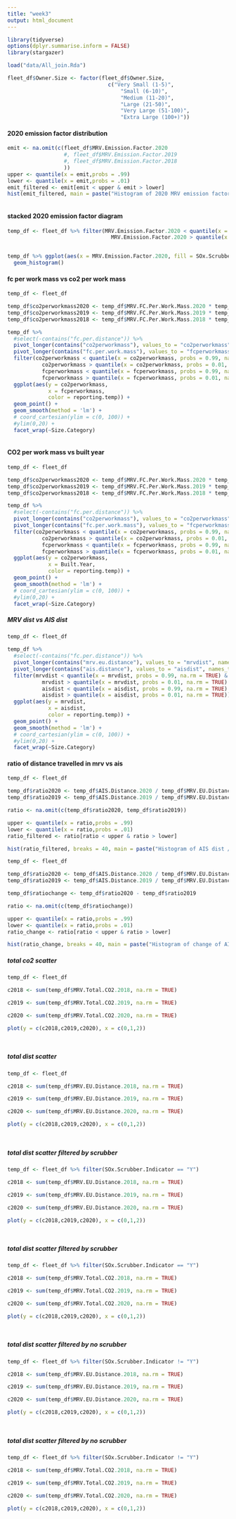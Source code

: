 ---
title: "week3"
output: html_document
---

```{r}
library(tidyverse)
options(dplyr.summarise.inform = FALSE)
library(stargazer)
```

```{r}
load("data/All_join.Rda")

fleet_df$Owner.Size <- factor(fleet_df$Owner.Size,
                                c("Very Small (1-5)",
                                    "Small (6-10)",
                                    "Medium (11-20)",
                                    "Large (21-50)",
                                    "Very Large (51-100)",
                                    "Extra Large (100+)"))

```

#### 2020 emission factor distribution
```{r}
emit <- na.omit(c(fleet_df$MRV.Emission.Factor.2020
                  #, fleet_df$MRV.Emission.Factor.2019
                  #, fleet_df$MRV.Emission.Factor.2018
                  ))
upper <- quantile(x = emit,probs = .99)
lower <- quantile(x = emit,probs = .01)
emit_filtered <- emit[emit < upper & emit > lower]
hist(emit_filtered, main = paste("Histogram of 2020 MRV emission factor"))



```



#### stacked 2020 emission factor diagram
```{r}

temp_df <- fleet_df %>% filter(MRV.Emission.Factor.2020 < quantile(x = MRV.Emission.Factor.2020,probs = .99, na.rm = TRUE) &
                                 MRV.Emission.Factor.2020 > quantile(x = MRV.Emission.Factor.2020 ,probs = .01, na.rm = TRUE))


temp_df %>% ggplot(aes(x = MRV.Emission.Factor.2020, fill = SOx.Scrubber.Indicator))+
  geom_histogram()

```





#### fc per work mass vs co2 per work mass
```{r}
temp_df <- fleet_df

temp_df$co2perworkmass2020 <- temp_df$MRV.FC.Per.Work.Mass.2020 * temp_df$MRV.Emission.Factor.2020
temp_df$co2perworkmass2019 <- temp_df$MRV.FC.Per.Work.Mass.2019 * temp_df$MRV.Emission.Factor.2019
temp_df$co2perworkmass2018 <- temp_df$MRV.FC.Per.Work.Mass.2018 * temp_df$MRV.Emission.Factor.2018

temp_df %>% 
  #select(-contains("fc.per.distance")) %>% 
  pivot_longer(contains("co2perworkmass"), values_to = "co2perworkmass", names_to = "reporting.temp") %>%
  pivot_longer(contains("fc.per.work.mass"), values_to = "fcperworkmass", names_to ="reporting.period") %>% 
  filter(co2perworkmass < quantile(x = co2perworkmass, probs = 0.99, na.rm = TRUE) &
           co2perworkmass > quantile(x = co2perworkmass, probs = 0.01, na.rm = TRUE) &
           fcperworkmass < quantile(x = fcperworkmass, probs = 0.99, na.rm = TRUE) &
           fcperworkmass > quantile(x = fcperworkmass, probs = 0.01, na.rm = TRUE)) %>% # filter outliers
  ggplot(aes(y = co2perworkmass, 
             x = fcperworkmass,
             color = reporting.temp)) +
  geom_point() +
  geom_smooth(method = 'lm') +
  # coord_cartesian(ylim = c(0, 100)) +
  #ylim(0,20) +
  facet_wrap(~Size.Category)



```


#### CO2 per work mass vs built year
```{r}
temp_df <- fleet_df

temp_df$co2perworkmass2020 <- temp_df$MRV.FC.Per.Work.Mass.2020 * temp_df$MRV.Emission.Factor.2020
temp_df$co2perworkmass2019 <- temp_df$MRV.FC.Per.Work.Mass.2019 * temp_df$MRV.Emission.Factor.2019
temp_df$co2perworkmass2018 <- temp_df$MRV.FC.Per.Work.Mass.2018 * temp_df$MRV.Emission.Factor.2018

temp_df %>% 
  #select(-contains("fc.per.distance")) %>% 
  pivot_longer(contains("co2perworkmass"), values_to = "co2perworkmass", names_to = "reporting.temp") %>%
  pivot_longer(contains("fc.per.work.mass"), values_to = "fcperworkmass", names_to ="reporting.period") %>% 
  filter(co2perworkmass < quantile(x = co2perworkmass, probs = 0.99, na.rm = TRUE) &
           co2perworkmass > quantile(x = co2perworkmass, probs = 0.01, na.rm = TRUE) &
           fcperworkmass < quantile(x = fcperworkmass, probs = 0.99, na.rm = TRUE) &
           fcperworkmass > quantile(x = fcperworkmass, probs = 0.01, na.rm = TRUE)) %>% # filter outliers
  ggplot(aes(y = co2perworkmass, 
             x = Built.Year,
             color = reporting.temp)) +
  geom_point() +
  geom_smooth(method = 'lm') +
  # coord_cartesian(ylim = c(0, 100)) +
  #ylim(0,20) +
  facet_wrap(~Size.Category)
```

##### MRV dist vs AIS dist
```{r}
temp_df <- fleet_df

temp_df %>% 
  #select(-contains("fc.per.distance")) %>% 
  pivot_longer(contains("mrv.eu.distance"), values_to = "mrvdist", names_to = "reporting.temp") %>%
  pivot_longer(contains("ais.distance"), values_to = "aisdist", names_to ="reporting.period") %>% 
  filter(mrvdist < quantile(x = mrvdist, probs = 0.99, na.rm = TRUE) &
           mrvdist > quantile(x = mrvdist, probs = 0.01, na.rm = TRUE) &
           aisdist < quantile(x = aisdist, probs = 0.99, na.rm = TRUE) &
           aisdist > quantile(x = aisdist, probs = 0.01, na.rm = TRUE)) %>% # filter outliers
  ggplot(aes(y = mrvdist, 
             x = aisdist,
             color = reporting.temp)) +
  geom_point() +
  geom_smooth(method = 'lm') +
  # coord_cartesian(ylim = c(0, 100)) +
  #ylim(0,20) +
  facet_wrap(~Size.Category)


```


#### ratio of distance travelled in mrv vs ais
```{r}
temp_df <- fleet_df

temp_df$ratio2020 <- temp_df$AIS.Distance.2020 / temp_df$MRV.EU.Distance.2020 
temp_df$ratio2019 <- temp_df$AIS.Distance.2019 / temp_df$MRV.EU.Distance.2019

ratio <- na.omit(c(temp_df$ratio2020, temp_df$ratio2019))

upper <- quantile(x = ratio,probs = .99)
lower <- quantile(x = ratio,probs = .01)
ratio_filtered <- ratio[ratio < upper & ratio > lower]

hist(ratio_filtered, breaks = 40, main = paste("Histogram of AIS dist / MRV dist for 2019, 2020"))


```


```{r}
temp_df <- fleet_df

temp_df$ratio2020 <- temp_df$AIS.Distance.2020 / temp_df$MRV.EU.Distance.2020 
temp_df$ratio2019 <- temp_df$AIS.Distance.2019 / temp_df$MRV.EU.Distance.2019

temp_df$ratiochange <- temp_df$ratio2020 - temp_df$ratio2019

ratio <- na.omit(c(temp_df$ratiochange))

upper <- quantile(x = ratio,probs = .99)
lower <- quantile(x = ratio,probs = .01)
ratio_change <- ratio[ratio < upper & ratio > lower]

hist(ratio_change, breaks = 40, main = paste("Histogram of change of AIS dist / MRV dist from 2019 to 2020"))


```


##### total co2 scatter
```{r}
temp_df <- fleet_df

c2018 <- sum(temp_df$MRV.Total.CO2.2018, na.rm = TRUE)

c2019 <- sum(temp_df$MRV.Total.CO2.2019, na.rm = TRUE)

c2020 <- sum(temp_df$MRV.Total.CO2.2020, na.rm = TRUE)

plot(y = c(c2018,c2019,c2020), x = c(0,1,2))




```

##### total dist scatter
```{r}
temp_df <- fleet_df

c2018 <- sum(temp_df$MRV.EU.Distance.2018, na.rm = TRUE)

c2019 <- sum(temp_df$MRV.EU.Distance.2019, na.rm = TRUE)

c2020 <- sum(temp_df$MRV.EU.Distance.2020, na.rm = TRUE)

plot(y = c(c2018,c2019,c2020), x = c(0,1,2))




```
##### total dist scatter filtered by scrubber
```{r}
temp_df <- fleet_df %>% filter(SOx.Scrubber.Indicator == "Y")

c2018 <- sum(temp_df$MRV.EU.Distance.2018, na.rm = TRUE)

c2019 <- sum(temp_df$MRV.EU.Distance.2019, na.rm = TRUE)

c2020 <- sum(temp_df$MRV.EU.Distance.2020, na.rm = TRUE)

plot(y = c(c2018,c2019,c2020), x = c(0,1,2))




```


##### total dist scatter filtered by scrubber
```{r}
temp_df <- fleet_df %>% filter(SOx.Scrubber.Indicator == "Y")

c2018 <- sum(temp_df$MRV.Total.CO2.2018, na.rm = TRUE)

c2019 <- sum(temp_df$MRV.Total.CO2.2019, na.rm = TRUE)

c2020 <- sum(temp_df$MRV.Total.CO2.2020, na.rm = TRUE)

plot(y = c(c2018,c2019,c2020), x = c(0,1,2))




```
##### total dist scatter filtered by no scrubber
```{r}
temp_df <- fleet_df %>% filter(SOx.Scrubber.Indicator != "Y")

c2018 <- sum(temp_df$MRV.EU.Distance.2018, na.rm = TRUE)

c2019 <- sum(temp_df$MRV.EU.Distance.2019, na.rm = TRUE)

c2020 <- sum(temp_df$MRV.EU.Distance.2020, na.rm = TRUE)

plot(y = c(c2018,c2019,c2020), x = c(0,1,2))




```


##### total dist scatter filtered by no scrubber
```{r}
temp_df <- fleet_df %>% filter(SOx.Scrubber.Indicator != "Y")

c2018 <- sum(temp_df$MRV.Total.CO2.2018, na.rm = TRUE)

c2019 <- sum(temp_df$MRV.Total.CO2.2019, na.rm = TRUE)

c2020 <- sum(temp_df$MRV.Total.CO2.2020, na.rm = TRUE)

plot(y = c(c2018,c2019,c2020), x = c(0,1,2))




```
